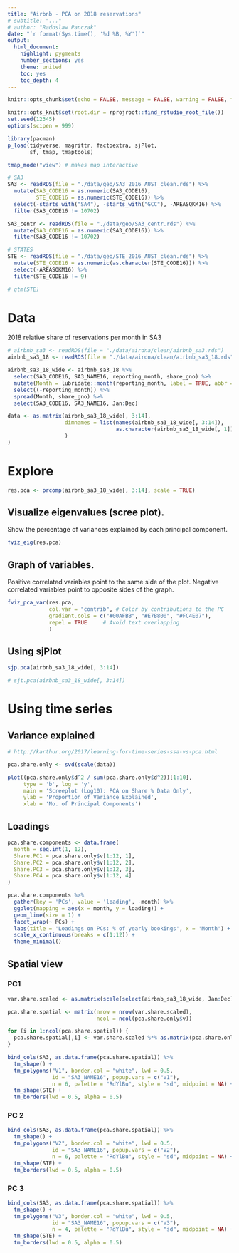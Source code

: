 ```yaml
---
title: "Airbnb - PCA on 2018 reservations"
# subtitle: "..."
# author: "Radoslaw Panczak"
date: "`r format(Sys.time(), '%d %B, %Y')`"
output: 
  html_document: 
    highlight: pygments
    number_sections: yes
    theme: united
    toc: yes
    toc_depth: 4
---
```


<!-- ------------------------------------------------------------ --> 
<!-- ------------------------------------------------------------ --> 

```r
knitr::opts_chunk$set(echo = FALSE, message = FALSE, warning = FALSE, fig.width=6, fig.height=3.75, dpi=300, out.width="600px", out.height="375px")

knitr::opts_knit$set(root.dir = rprojroot::find_rstudio_root_file())
set.seed(12345)
options(scipen = 999)

library(pacman) 
p_load(tidyverse, magrittr, factoextra, sjPlot,
       sf, tmap, tmaptools)

tmap_mode("view") # makes map interactive
```

```r
# SA3
SA3 <- readRDS(file = "./data/geo/SA3_2016_AUST_clean.rds") %>% 
  mutate(SA3_CODE16 = as.numeric(SA3_CODE16), 
         STE_CODE16 = as.numeric(STE_CODE16)) %>% 
  select(-starts_with("SA4"), -starts_with("GCC"), -AREASQKM16) %>% 
  filter(SA3_CODE16	!= 10702)

SA3_centr <- readRDS(file = "./data/geo/SA3_centr.rds") %>% 
  mutate(SA3_CODE16 = as.numeric(SA3_CODE16)) %>% 
  filter(SA3_CODE16	!= 10702)

# STATES
STE <- readRDS(file = "./data/geo/STE_2016_AUST_clean.rds") %>%  
  mutate(STE_CODE16 = as.numeric(as.character(STE_CODE16))) %>% 
  select(-AREASQKM16) %>% 
  filter(STE_CODE16 != 9)

# qtm(STE)
```

<!-- ------------------------------------------------------------ --> 
<!-- ------------------------------------------------------------ --> 

# Data 

2018 relative share of reservations per month in SA3

```r
# airbnb_sa3 <- readRDS(file = "./data/airdna/clean/airbnb_sa3.rds")
airbnb_sa3_18 <- readRDS(file = "./data/airdna/clean/airbnb_sa3_18.rds")

airbnb_sa3_18_wide <- airbnb_sa3_18 %>% 
  select(SA3_CODE16, SA3_NAME16, reporting_month, share_gno) %>% 
  mutate(Month = lubridate::month(reporting_month, label = TRUE, abbr = TRUE)) %>% 
  select((-reporting_month)) %>% 
  spread(Month, share_gno) %>% 
  select(SA3_CODE16, SA3_NAME16, Jan:Dec)

data <- as.matrix(airbnb_sa3_18_wide[, 3:14],
                  dimnames = list(names(airbnb_sa3_18_wide[, 3:14]),
                                  as.character(airbnb_sa3_18_wide[, 1])
                  )
)
```

# Explore

```r
res.pca <- prcomp(airbnb_sa3_18_wide[, 3:14], scale = TRUE)
```

## Visualize eigenvalues (scree plot). 

Show the percentage of variances explained by each principal component.

```r
fviz_eig(res.pca)
```

## Graph of variables. 

Positive correlated variables point to the same side of the plot. Negative correlated variables point to opposite sides of the graph.

```r
fviz_pca_var(res.pca,
             col.var = "contrib", # Color by contributions to the PC
             gradient.cols = c("#00AFBB", "#E7B800", "#FC4E07"),
             repel = TRUE     # Avoid text overlapping
             )
```

## Using sjPlot

```r
sjp.pca(airbnb_sa3_18_wide[, 3:14])

# sjt.pca(airbnb_sa3_18_wide[, 3:14])
```

# Using time series 

## Variance explained

```r
# http://karthur.org/2017/learning-for-time-series-ssa-vs-pca.html

pca.share.only <- svd(scale(data))

plot((pca.share.only$d^2 / sum(pca.share.only$d^2))[1:10], 
     type = 'b', log = 'y', 
     main = 'Screeplot (Log10): PCA on Share % Data Only',
     ylab = 'Proportion of Variance Explained', 
     xlab = 'No. of Principal Components')
```

## Loadings

```r
pca.share.components <- data.frame(
  month = seq.int(1, 12),
  Share.PC1 = pca.share.only$v[1:12, 1],
  Share.PC2 = pca.share.only$v[1:12, 2],
  Share.PC3 = pca.share.only$v[1:12, 3],
  Share.PC4 = pca.share.only$v[1:12, 4]
)

pca.share.components %>%
  gather(key = 'PCs', value = 'loading', -month) %>%
  ggplot(mapping = aes(x = month, y = loading)) +
  geom_line(size = 1) +
  facet_wrap(~ PCs) +
  labs(title = 'Loadings on PCs: % of yearly bookings', x = 'Month') +
  scale_x_continuous(breaks = c(1:12)) +
  theme_minimal()
```

## Spatial view

### PC1 

```r
var.share.scaled <- as.matrix(scale(select(airbnb_sa3_18_wide, Jan:Dec)))

pca.share.spatial <- matrix(nrow = nrow(var.share.scaled),
                            ncol = ncol(pca.share.only$v))

for (i in 1:ncol(pca.share.spatial)) {
  pca.share.spatial[,i] <- var.share.scaled %*% as.matrix(pca.share.only$v[,i])
}

bind_cols(SA3, as.data.frame(pca.share.spatial)) %>% 
  tm_shape() + 
  tm_polygons("V1", border.col = "white", lwd = 0.5, 
              id = "SA3_NAME16", popup.vars = c("V1"), 
              n = 6, palette = "RdYlBu", style = "sd", midpoint = NA) +
  tm_shape(STE) +
  tm_borders(lwd = 0.5, alpha = 0.5)  
```


### PC 2

```r
bind_cols(SA3, as.data.frame(pca.share.spatial)) %>% 
  tm_shape() + 
  tm_polygons("V2", border.col = "white", lwd = 0.5, 
              id = "SA3_NAME16", popup.vars = c("V2"), 
              n = 6, palette = "RdYlBu", style = "sd", midpoint = NA) +
  tm_shape(STE) +
  tm_borders(lwd = 0.5, alpha = 0.5)  
```


### PC 3

```r
bind_cols(SA3, as.data.frame(pca.share.spatial)) %>% 
  tm_shape() + 
  tm_polygons("V3", border.col = "white", lwd = 0.5, 
              id = "SA3_NAME16", popup.vars = c("V3"), 
              n = 4, palette = "RdYlBu", style = "sd", midpoint = NA) +
  tm_shape(STE) +
  tm_borders(lwd = 0.5, alpha = 0.5)  
```
